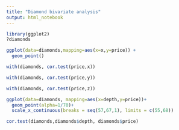 ```yaml
---
title: "Diamond bivariate analysis"
output: html_notebook
---
```

 

```r
library(ggplot2)
?diamonds
```

```r
ggplot(data=diamonds,mapping=aes(x=x,y=price)) +
  geom_point()
```
```r
with(diamonds, cor.test(price,x))
```
```r
with(diamonds, cor.test(price,y))
```

```r
with(diamonds, cor.test(price,z))
```

```r
ggplot(data=diamonds, mapping=aes(x=depth,y=price))+
  geom_point(alpha=1/70)+
  scale_x_continuous(breaks = seq(57,67,1), limits = c(55,68)) 
```
```r
cor.test(diamonds,diamonds$depth, diamonds$price)
```

